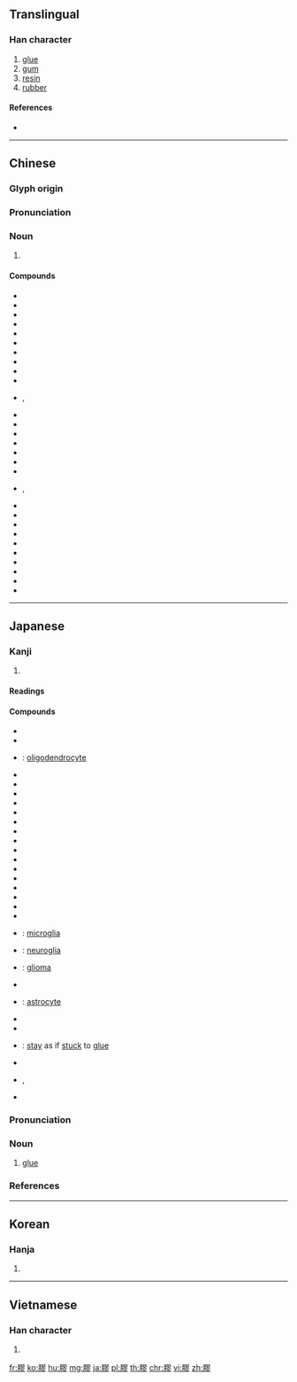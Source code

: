 {{character info/new}}
{{also|胶}}
==Translingual==

===Han character===
{{Han char|rn=130|rad=肉|as=11|sn=15|four=77222|canj=BSMH|ids=⿰[[肉|⺼]][[翏]]}}

# [[glue]]
# [[gum]]
# [[resin]]
# [[rubber]]

====References====
* {{Han ref|kx=0993.080|dkj=29841|dj=1445.060|hdz=32109.060|uh=81A0|ud=33184|bh=BDA6|bd=48550}}

----

==Chinese==
{{zh-forms|s=胶}}

===Glyph origin===
{{Han etym}}

===Pronunciation===
{{zh-pron
|m=jiāo
|c=gaau1
|h=pfs=kâu
|md=
|mn=ka
|w=
|mc=y
|oc=y
|cat=n
}}

===Noun===
{{zh-noun}}

# {{rfdef|lang=zh}}

====Compounds====
{{der-top|Compounds}}
* {{zh-l|膠袋|[[plastic bag]]}}
* {{zh-l|膠球|[[glueball]]}}
* {{zh-l|膠子|[[gluon]]}}
* {{zh-l|膠版}}
* {{zh-l|膠版紙}}
* {{zh-l|膠布}}
* {{zh-l|膠帶}}
* {{zh-l|膠合}}
* {{zh-l|膠合板}}
* {{zh-l|膠結}}
* {{zh-l|膠卷}}, {{zh-l|膠卷兒}}
* {{zh-l|膠木}}
* {{zh-l|膠囊}}
* {{zh-l|膠泥}}
* {{zh-l|膠黏}}
* {{zh-l|膠皮}}
* {{zh-l|膠片}}
* {{zh-l|膠乳}}
* {{zh-l|膠水}}, {{zh-l|膠水兒}}
* {{zh-l|膠體溶液}}
* {{zh-l|膠鞋}}
* {{zh-l|膠靴}}
* {{zh-l|膠印}}
* {{zh-l|膠原}}
* {{zh-l|膠原病}}
* {{zh-l|膠粘劑}}
* {{zh-l|膠質}}
* {{zh-l|膠柱鼓瑟}}
* {{zh-l|膠著}}
{{der-bottom}}

----

==Japanese==

===Kanji===
{{ja-kanji|grade=|rs=肉11}}

# {{defn|lang=ja|sort=肉11}}

====Readings====
{{ja-readings|goon=[[きょう]] (kyō)|kanon=[[こう]] (kō)|kun=[[にかわ]] (nikawa)}}

====Compounds====
{{der-top|Compounds}}
* {{ja-r|阿膠|あきょう}}
* {{ja-r|魚膠|うおにかわ}}
* {{ja-r|希突起膠細胞|きとっきこうさいぼう}}: [[oligodendrocyte]]
* {{ja-r|魚膠|ぎょこう}}
* {{ja-r|膠化|こうか}}
* {{ja-r|膠原質|こうげんしつ}}
* {{ja-r|膠原繊維|こうげんせんい}}
* {{ja-r|膠原病|こうげんびょう}}
* {{ja-r|膠砂|こうさ}}
* {{ja-r|膠剤|こうざい}}
* {{ja-r|膠漆|こうしつ}}
* {{ja-r|膠質|こうしつ}}
* {{ja-r|膠州湾|^こうしゅうわん}}
* {{ja-r|膠状|こうじょう}}
* {{ja-r|膠着|こうちゃく}}
* {{ja-r|膠柱|こうちゅう}}
* {{ja-r|膠泥|こうでい}}
* {{ja-r|金泥|こんでい}}
* {{ja-r|漆膠|しっこう}}
* {{ja-r|小膠細胞|しょうこうさいぼう}}: [[microglia]]
* {{ja-r|神経膠細胞|しんけいこうさいぼう}}: [[neuroglia]]
* {{ja-r|神経膠腫|しんけいこうしゅ}}: [[glioma]]
* {{ja-r|透き膠|すきにかわ}}
* {{ja-r|星状膠細胞|せいじょうこうさいぼう}}: [[astrocyte]]
* {{ja-r|膠下地|にかわしたじ}}
* {{ja-r|膠質|にかわしつ}}
* {{ja-r|膠す|にかわす}}: [[stay]] as if [[stuck]] to [[glue]]
* {{ja-r|膠付け|にかわづけ}}
* {{ja-r|鮸膠|にべ}}, {{ja-r|鰾膠|にべ}}
* {{ja-r|鰾膠|にべにかわ}}
{{der-bottom}}

{{ja-kanjitab|にかわ|yomi=k}}

===Pronunciation===
{{ja-pron|yomi=k|にかわ|acc=0|acc_ref=DJR,NHK}}

===Noun===
{{ja-noun|にかわ|hhira=にかは}}

# [[glue]]

===References===
<references/>

----

==Korean==

===Hanja===
{{ko-hanja|hangeul=교|eumhun=|rv=gyo|mr=kyo|y=kyo}}

# {{defn|lang=ko|sort=肉11}}

----

==Vietnamese==

===Han character===
{{vi-hantu|[[giao]], [[keo]]|rs=肉11}}

# {{defn|lang=vi|sort=肉11}}

[[fr:膠]]
[[ko:膠]]
[[hu:膠]]
[[mg:膠]]
[[ja:膠]]
[[pl:膠]]
[[th:膠]]
[[chr:膠]]
[[vi:膠]]
[[zh:膠]]